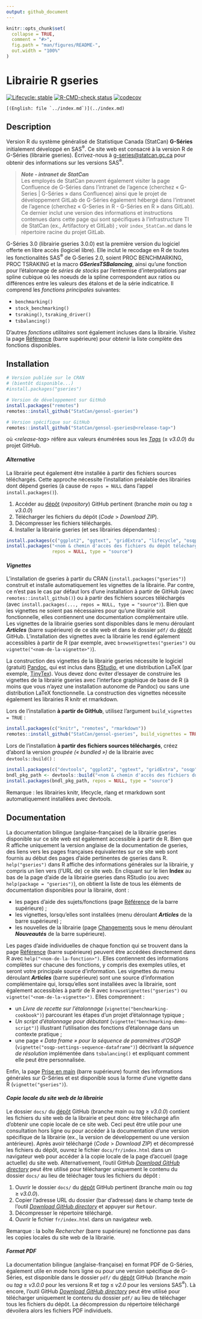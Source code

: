 ```yaml
---
output: github_document
---
```


<!-- index.md is generated from index.Rmd. Please edit that file -->

```r
knitr::opts_chunk$set(
  collapse = TRUE,
  comment = "#>",
  fig.path = "man/figures/README-",
  out.width = "100%"
)
```


# Librairie R gseries

<!-- badges: start -->

<!-- [![CRAN status](https://www.r-pkg.org/badges/version/gseries)](https://cran.r-project.org/package=gseries) -->
[![Lifecycle: stable](man/figures/lifecycle-stable.svg)](https://lifecycle.r-lib.org/articles/stages.html)
[![R-CMD-check status](https://github.com/StatCan/gensol-gseries/actions/workflows/R-CMD-check.yaml/badge.svg?branch=main)](https://github.com/StatCan/gensol-gseries/actions/workflows/R-CMD-check.yaml?query=branch%3Amain)
[![codecov](https://codecov.io/gh/StatCan/gensol-gseries/branch/main/graph/badge.svg?token=ZUL7LPM7EV)](https://app.codecov.io/gh/StatCan/gensol-gseries?branch=main)

<!-- badges: end -->

<!-- Display a link to the English `index.md' file (only when rendering an HTML document)
     
     => the Pandoc "fenced_div" below (::: {.pkgdown-devel} <...> :::) is used to avoid 
        having the link generated in the pkgdown website home page
     => the link would only show in the "development" version of the pkgdown website
        (`development: mode: devel` in `_pkdown.yml` or `development: mode: auto` with a 4-level 
        version number in the DESCRIPTION file), which we do not use for gseries (we set 
        `development: mode: release` in `_pkdown.yml`, resulting in a single "release" website 
        regardless of the version number -->
::: {.pkgdown-devel}
```asis
[(English: file `../index.md`)](../index.md)
```
:::


## Description

Version R du système généralisé de Statistique Canada (StatCan) **G-Séries** initialement développé en SAS^®^. Ce site web est consacré à la version R de G-Séries (librairie gseries). Écrivez-nous à [g-series@statcan.gc.ca](mailto:g-series@statcan.gc.ca) pour obtenir des informations sur les versions SAS^®^. 

> _**Note - intranet de StatCan**_\
> Les employés de StatCan peuvent également visiter la page Confluence de G-Séries dans l'intranet de l'agence (cherchez « G-Series | G-Séries » dans Confluence) ainsi que le projet de développement GitLab de G-Séries également hébergé dans l'intranet de l'agence (cherchez « G-Series in R - G-Séries en R » dans GitLab). Ce dernier inclut une version des informations et instructions contenues dans cette page qui sont spécifiques à l'infrastructure TI de StatCan (ex., Artifactory et GitLab) ; voir `index_StatCan.md` dans le répertoire racine du projet GitLab.

G-Séries 3.0 (librairie gseries 3.0.0) est la première version du logiciel offerte en libre accès (logiciel libre). Elle inclut le recodage en R de toutes les fonctionalités SAS^®^ de G<span>&#8209;</span>Series 2.0, soient PROC BENCHMARKING, PROC TSRAKING et la macro ***GSeriesTSBalancing***, ainsi qu'une fonction pour l'étalonnage de *séries de stocks* par l'entremise d'interpolations par spline cubique où les noeuds de la spline correspondent aux ratios ou différences entre les valeurs des étalons et de la série indicatrice. Il comprend les *fonctions principales* suivantes:

* `benchmarking()`
* `stock_benchmarking()`
* `tsraking()`, `tsraking_driver()`
* `tsbalancing()` <br>

D'autres *fonctions utilitaires* sont également incluses dans la librairie. Visitez la page [Référence](./reference/index.html) (barre supérieure) pour obtenir la liste complète des fonctions disponibles. 


## Installation

```r
# Version publiée sur le CRAN
# (bientôt disponible...)
#install.packages("gseries")

# Version de développement sur GitHub
install.packages("remotes")
remotes::install_github("StatCan/gensol-gseries")

# Version spécifique sur GitHub
remotes::install_github("StatCan/gensol-gseries@<release-tag>")
```
où *\<release-tag\>* réfère aux valeurs énumérées sous les [*Tags*](https://github.com/StatCan/gensol-gseries/tags) ($\geq$ *v3.0.0*) du projet GitHub.

#### *Alternative*
La librairie peut également être installée à partir des fichiers sources téléchargés. Cette approche nécessite l'installation préalable des librairies dont dépend gseries (à cause de `repos = NULL` dans l'appel `install.packages()`).

1. Accéder au [dépôt](https://github.com/StatCan/gensol-gseries) (_repository_) GitHub pertinent (branche *main* ou *tag* $\geq$ *v3.0.0*)
2. Télécharger les fichiers du dépôt (*Code* > *Download ZIP*).
3. Décompresser les fichiers téléchargés.
4. Installer la librairie gseries (et ses librairies dépendantes) :
```r
install.packages(c("ggplot2", "ggtext", "gridExtra", "lifecycle", "osqp", "rlang", "xmpdf"))
install.packages("<nom & chemin d'accès des fichiers du dépôt téléchargés et décompressés>",
                 repos = NULL, type = "source")
```

#### _Vignettes_
L'installation de gseries à partir du CRAN (`install.packages("gseries")`) construit et installe automatiquement les vignettes de la librairie. Par contre, ce n'est pas le cas par défaut lors d'une installation à partir de GitHub (avec `remotes::install_github()`) ou à partir des fichiers sources téléchargés (avec `install.packages(..., repos = NULL, type = "source")`). Bien que les vignettes ne soient pas nécessaires pour qu'une librairie soit fonctionnelle, elles contiennent une documentation complémentaire utile. Les vignettes de la librairie gseries sont disponibles dans le menu déroulant ***Articles*** (barre supérieure) de ce site web et dans le dossier `pdf/` du [dépôt](https://github.com/StatCan/gensol-gseries) GitHub. L'installation des vignettes avec la librairie les rend également accessibles à partir de R (par exemple, avec `browseVignettes("gseries")` ou `vignette("<nom-de-la-vignette>")`). 

La construction des vignettes de la librairie gseries nécessite le logiciel (gratuit) [Pandoc](https://pandoc.org/), qui est inclus dans [RStudio](https://posit.co/downloads/), et une distribution LaTeX (par exemple, [TinyTex](https://github.com/rstudio/tinytex-releases)). Vous devez donc éviter d'essayer de construire les vignettes de la librairie gseries avec l'interface graphique de base de R (à moins que vous n'ayez une installation autonome de Pandoc) ou sans une distribution LaTeX fonctionnelle. La construction des vignettes nécessite également les librairies R knitr et rmarkdown.

Lors de l'installation **à partir de GitHub**, utilisez l'argument `build_vignettes = TRUE` :
```r
install.packages(c("knitr", "remotes", "rmarkdown"))
remotes::install_github("StatCan/gensol-gseries", build_vignettes = TRUE)
```

Lors de l'installation **à partir des fichiers sources téléchargés**, créez d'abord la version *groupée (« bundled »)* de la librairie avec `devtools::build()` :
```r
install.packages(c("devtools", "ggplot2", "ggtext", "gridExtra", "osqp", "xmpdf"))
bndl_pkg_path <- devtools::build("<nom & chemin d'accès des fichiers du dépôt téléchargés et décompressés>")
install.packages(bndl_pkg_path, repos = NULL, type = "source")
```
Remarque : les librairies knitr, lifecycle, rlang et rmarkdown sont automatiquement installées avec devtools.


## Documentation
La documentation bilingue (anglaise-française) de la librairie gseries disponible sur ce site web est également accessible à partir de R. Bien que R affiche uniquement la version anglaise de la documentation de gseries, des liens vers les pages françaises équivalentes sur ce site web sont fournis au début des pages d'aide pertinentes de gseries dans R. `help("gseries")` dans R affiche des informations générales sur la librairie, y compris un lien vers (l'URL de) ce site web. En cliquant sur le lien **Index** au bas de la page d'aide de la librairie gseries dans RStudio (ou avec `help(package = "gseries")`), on obtient la liste de tous les éléments de documentation disponibles pour la librairie, dont :

* les pages d'aide des sujets/fonctions (page [Référence](./reference/index.html) de la barre supérieure) ;
* les vignettes, lorsqu'elles sont installées (menu déroulant ***Articles*** de la barre supérieure) ;
* les nouvelles de la librairie (page [Changements](./news/index.html) sous le menu déroulant ***Nouveautés*** de la barre supérieure).

Les pages d'aide individuelles de chaque fonction qui se trouvent dans la page [Référence](./reference/index.html) (barre supérieure) peuvent être accédées directement dans R avec `help("<nom-de-la-fonction>")`. Elles contiennent des informations complètes sur chacune des fonctions, y compris des exemples utiles, et seront votre principale source d'information. Les vignettes du menu déroulant ***Articles*** (barre supérieure) sont une source d'information complémentaire qui, lorsqu'elles sont installées avec la librairie, sont également accessibles à partir de R avec `browseVignettes("gseries")` ou `vignette("<nom-de-la-vignette>")`. Elles comprennent :

* un *Livre de recette sur l'étalonnage* (`vignette("benchmarking-cookbook")`) parcourant les étapes d'un projet d'étalonnage typique ;
* *Un script d'étalonnage pour débutant* (`vignette("benchmarking-demo-script")`) illustrant l'utilisation des fonctions d'étalonnage dans un contexte pratique ;
* une page *« Data frame » pour la séquence de paramètres d'OSQP* (`vignette("osqp-settings-sequence-dataframe")`) décrivant la *séquence de résolution* implémentée dans `tsbalancing()` et expliquant comment elle peut être personnalisée.

Enfin, la page [Prise en main](./articles/gseries.html) (barre supérieure) fournit des informations générales sur G-Séries et est disponible sous la forme d'une vignette dans R (`vignette("gseries")`).

#### *Copie locale du site web de la librairie*
Le dossier `docs/` du [dépôt](https://github.com/StatCan/gensol-gseries) GitHub (branche *main* ou *tag* $\geq$ *v3.0.0*) contient les fichiers du site web de la librairie et peut donc être téléchargé afin d'obtenir une copie locale de ce site web. Ceci peut être utile pour une consultation hors ligne ou pour accéder à la documentation d'une version spécifique de la librairie (ex., la version de développement ou une version antérieure). Après avoir téléchargé (*Code* > *Download ZIP*) et décompressé les fichiers du dépôt, ouvrez le fichier `docs/fr/index.html` dans un navigateur web pour accéder à la copie locale de la page d'accueil (page actuelle) du site web. Alternativement, l'outil GitHub [*Download GitHub directory*](https://download-directory.github.io/) peut être utilisé pour télécharger uniquement le contenu du dossier `docs/` au lieu de téléchager tous les fichiers du dépôt :

1. Ouvrir le dossier `docs/` du [dépôt](https://github.com/StatCan/gensol-gseries) GitHub pertinent (branche *main* ou *tag* $\geq$ *v3.0.0*).
2. Copier l'adresse URL du dossier (bar d'adresse) dans le champ texte de l'outil [*Download GitHub directory*](https://download-directory.github.io/) et appuyer sur <kbd>Retour</kbd>.
3. Décompresser le répertoire téléchargé.
4. Ouvrir le fichier `fr/index.html` dans un navigateur web.

Remarque : la boîte *Rechercher* (barre supérieure) ne fonctionne pas dans les copies locales du site web de la librairie.

#### *Format PDF*
La documentation bilingue (anglaise-française) en format PDF de G-Séries, également utile en mode hors ligne ou pour une version spécifique de G-Séries, est disponible dans le dossier `pdf/` du [dépôt](https://github.com/StatCan/gensol-gseries) GitHub (branche *main* ou *tag* $\geq$ *v3.0.0* pour les versions R et *tag* $\leq$ *v2.0* pour les versions SAS^®^). Là encore, l'outil GitHub [*Download GitHub directory*](https://download-directory.github.io/) peut être utilisé pour télécharger uniquement le contenu du dossier `pdf/` au lieu de téléchager tous les fichiers du dépôt. La décompression du répertoire téléchargé dévoilera alors les fichiers PDF individuels.
